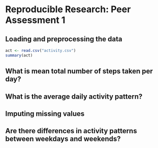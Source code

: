 # Reproducible Research: Peer Assessment 1

## Loading and preprocessing the data


```r
act <- read.csv("activity.csv")
summary(act)
```

## What is mean total number of steps taken per day?



## What is the average daily activity pattern?



## Imputing missing values



## Are there differences in activity patterns between weekdays and weekends?

